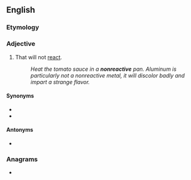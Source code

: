 ==English==

===Etymology===
{{prefix|non|reactive|lang=en}}

===Adjective===
{{en-adj}}

# That will not [[react]].
#: ''Heat the tomato sauce in a '''nonreactive''' pan. Aluminum is particularly not a nonreactive metal, it will discolor badly and impart a strange flavor.''

====Synonyms====
* {{l|en|unreactive}}
* {{l|en|inert}}

====Antonyms====
* {{l|en|reactive}}

===Anagrams===
* {{l|en|noncreative}}